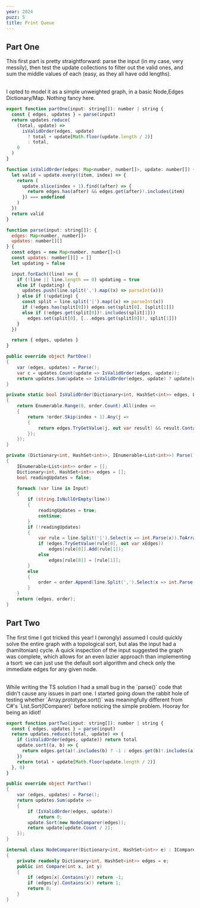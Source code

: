 ```yaml
---
year: 2024
puzz: 5
title: Print Queue
---
```


## Part One

This first part is pretty straightforward: parse the input (in my case, very messily), then test the update collections to filter out the valid ones, and sum the middle values of each (easy, as they all have odd lengths).

<br />I opted to model it as a simple unweighted graph, in a basic Node,Edges
Dictionary/Map. Nothing fancy here.

<CodeBox names="typescript|C#">

```js
export function partOne(input: string[]): number | string {
  const { edges, updates } = parse(input)
  return updates.reduce(
    (total, update) =>
      isValidOrder(edges, update)
        ? total + update[Math.floor(update.length / 2)]
        : total,
    0
  )
}

function isValidOrder(edges: Map<number, number[]>, update: number[]) {
  let valid = update.every((item, index) => {
    return (
      update.slice(index + 1).find((after) => {
        return edges.has(after) && edges.get(after)!.includes(item)
      }) === undefined
    )
  })
  return valid
}

function parse(input: string[]): {
  edges: Map<number, number[]>
  updates: number[][]
} {
  const edges = new Map<number, number[]>()
  const updates: number[][] = []
  let updating = false

  input.forEach((line) => {
    if (!line || line.length == 0) updating = true
    else if (updating) {
      updates.push(line.split(',').map((x) => parseInt(x)))
    } else if (!updating) {
      const split = line.split('|').map((x) => parseInt(x))
      if (!edges.has(split[0])) edges.set(split[0], [split[1]])
      else if (!edges.get(split[0])!.includes(split[1]))
        edges.set(split[0], [...edges.get(split[0])!, split[1]])
    }
  })

  return { edges, updates }
}
```

```csharp
public override object PartOne()
{
    var (edges, updates) = Parse();
    var c = updates.Count(update => IsValidOrder(edges, update));
    return updates.Sum(update => IsValidOrder(edges, update) ? update[update.Count / 2] : 0);
}

private static bool IsValidOrder(Dictionary<int, HashSet<int>> edges, List<int> order)
{
    return Enumerable.Range(0, order.Count).All(index =>
    {
        return !order.Skip(index + 1).Any(j =>
        {
            return edges.TryGetValue(j, out var result) && result.Contains(order[index]);
        });
    });
}

private (Dictionary<int, HashSet<int>>, IEnumerable<List<int>>) Parse()
{
    IEnumerable<List<int>> order = [];
    Dictionary<int, HashSet<int>> edges = [];
    bool readingUpdates = false;

    foreach (var line in Input)
    {
        if (string.IsNullOrEmpty(line))
        {
            readingUpdates = true;
            continue;
        }
        if (!readingUpdates)
        {
            var rule = line.Split('|').Select(x => int.Parse(x)).ToArray();
            if (edges.TryGetValue(rule[0], out var xEdges))
                edges[rule[0]].Add(rule[1]);
            else
                edges[rule[0]] = [rule[1]];
        }
        else
        {
            order = order.Append(line.Split(',').Select(x => int.Parse(x)).ToList());
        }
    }
    return (edges, order);
}
```

</CodeBox>

## Part Two

The first time I got tricked this year! I (wrongly) assumed I could quickly solve the entire graph with a topological sort, but alas the input had a (hamiltonian) cycle. A quick inspection of the input suggested the graph was complete, which allows for an even lazier approach than implementing a tsort: we can just use the default sort algorithm and check only the immediate edges for any given node.

<br />
While writing the TS solution I had a small bug in the `parse()` code that didn't
cause any issues in part one. I started going down the rabbit hole of testing whether
`Array.prototype.sort()` was meaningfully different from C#'s `List<T>.Sort(IComparer<T>)`
before noticing the simple problem. Hooray for being an idiot!

<CodeBox names="typescript|C#">

```js
export function partTwo(input: string[]): number | string {
  const { edges, updates } = parse(input)
  return updates.reduce((total, update) => {
    if (isValidOrder(edges, update)) return total
    update.sort((a, b) => {
      return edges.get(a)!.includes(b) ? -1 : edges.get(b)!.includes(a) ? 1 : 0
    })
    return total + update[Math.floor(update.length / 2)]
  }, 0)
}
```

```csharp
public override object PartTwo()
{
    var (edges, updates) = Parse();
    return updates.Sum(update =>
    {
        if (IsValidOrder(edges, update))
            return 0;
        update.Sort(new NodeComparer(edges));
        return update[update.Count / 2];
    });
}

internal class NodeComparer(Dictionary<int, HashSet<int>> e) : IComparer<int>
{
    private readonly Dictionary<int, HashSet<int>> edges = e;
    public int Compare(int x, int y)
    {
        if (edges[x].Contains(y)) return -1;
        if (edges[y].Contains(x)) return 1;
        return 0;
    }
}
```

</CodeBox>
